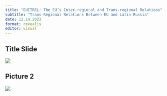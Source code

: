 ```yaml
---
title: "EUITREL: The EU’s Inter-regional and Trans-regional Relations"
subtitle: "Trans-Regional Relations Between EU and Latin Russia"
date: 12.14.2023
format: revealjs
editor: visual
---
```


## Title Slide

![](/lecture/images/2023-2024 Autumn/Emre Erşen 2023 Autumn/emre erşen 2023 autumn.png)

## Picture 2

![](/lecture/images/2023-2024 Autumn/Emre Erşen 2023 Autumn/WhatsApp Image 2023-12-18 at 3.55.32 PM.jpeg)
